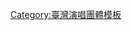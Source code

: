 {{Navbox
| name       = GTM（Gentleman）
| title      = [[GTM]]
| bodyclass  = hlist
| titlestyle = background-color:#8d6f4d;color:white;
| groupstyle = background-color:#bba689;color:white
| abovestyle = background-color:#bba689;color:white
| belowstyle = background-color:#bba689;color:white
| above      = {{hlist|[[朱宇謀|Wish]]|[[溫以飛|Kenny]]|[[潘君侖|Masha]]|[[鄧加樂|加樂]]|[[賴煜哲|AJ]]}}
| group1 = 正規專輯
| list1 = 《不完美紳士》
|group2 = 迷你專輯
|list2 =

|group3 = 正規專輯
|list3 =

| group4 = 其他相關
| list4  = [[環球音樂 (台灣)|環球唱片]]、[[台灣索尼音樂娛樂]]
| below =[https://www.facebook.com/GTMOS/ GTM官方粉絲團]
}}
<noinclude>
{{collapsible option}}
[[Category:臺灣演唱團體模板‎]]
</noinclude>